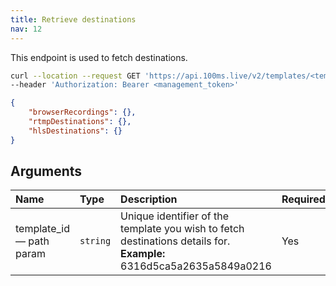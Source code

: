 ```yaml
---
title: Retrieve destinations
nav: 12
---
```


This endpoint is used to fetch destinations.

<GetRequest title="https://api.100ms.live/v2/templates/<template_id>/destinations" />

<Request id="req-0">

```bash
curl --location --request GET 'https://api.100ms.live/v2/templates/<template_id>/destinations' \
--header 'Authorization: Bearer <management_token>'
```

</Request>

<ResponseBox id="res-0" status="200 OK">

```json
{
    "browserRecordings": {},
    "rtmpDestinations": {},
    "hlsDestinations": {}
}
```

</ResponseBox>

## Arguments

| Name                           | Type     | Description                                                                                                               | Required |
| :----------------------------- | :------- | :------------------------------------------------------------------------------------------------------------------------ | :------- |
| template_id <br/> — path param | `string` | Unique identifier of the template you wish to fetch destinations details for. <br/> **Example:** 6316d5ca5a2635a5849a0216 | Yes      |

